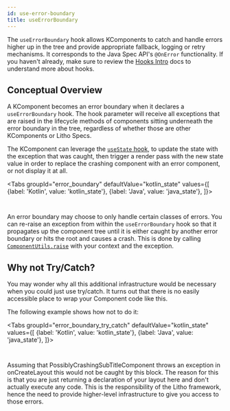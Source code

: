 ```yaml
---
id: use-error-boundary
title: useErrorBoundary
---
```



The `useErrorBoundary` hook allows KComponents to catch and handle errors higher up in the tree and provide appropriate fallback, logging or retry mechanisms. It corresponds to the Java Spec API's `@OnError` functionality. If you haven't already, make sure to review the [Hooks Intro](/mainconcepts/hooks-intro.mdx) docs to understand more about hooks.

## Conceptual Overview

A KComponent becomes an error boundary when it declares a `useErrorBoundary` hook.
The hook parameter will receive all exceptions that are raised in the lifecycle methods of components sitting underneath the error boundary in the tree, regardless of whether those are other KComponents or Litho Specs.

The KComponent can leverage the [`useState` hook](/mainconcepts/use-state.mdx), to update the state with the exception that was caught, then trigger a render pass with the new state value in order to replace the crashing component with an error component, or not display it at all.

<Tabs
  groupId="error_boundary"
  defaultValue="kotlin_state"
  values={[
    {label: 'Kotlin', value: 'kotlin_state'},
    {label: 'Java', value: 'java_state'},
  ]}>
  <TabItem value="kotlin_state">

```kotlin file=sample/src/main/java/com/facebook/samples/litho/kotlin/errors/KErrorBoundary.kt start=start_example end=end_example
```

  </TabItem>
  <TabItem value="java_state">

```java file=sample/src/main/java/com/facebook/samples/litho/java/errors/ErrorBoundarySpec.java start=start_example end=end_example
```
  </TabItem>

</Tabs>

An error boundary may choose to only handle certain classes of errors. You can re-raise an exception from within the `useErrorBoundary` hook so that it propagates up the component tree until it is either caught by another error boundary or hits the root and causes a crash. This is done by calling [`ComponentUtils.raise`](pathname:///javadoc/com/facebook/litho/ComponentUtils.html#raise-com.facebook.litho.ComponentContext-java.lang.Exception-) with your context and the exception.

## Why not Try/Catch?

You may wonder why all this additional infrastructure would be necessary when you could just use try/catch. It turns out that there is no easily accessible place to wrap your Component code like this.

The following example shows how not to do it:

<Tabs
  groupId="error_boundary_try_catch"
  defaultValue="kotlin_state"
  values={[
    {label: 'Kotlin', value: 'kotlin_state'},
    {label: 'Java', value: 'java_state'},
  ]}>
  <TabItem value="kotlin_state">

```kotlin file=sample/src/main/java/com/facebook/samples/litho/kotlin/errors/KIncorrectErrorHandlingComponent.kt start=start_example end=end_example
```

  </TabItem>
  <TabItem value="java_state">

```java file=sample/src/main/java/com/facebook/samples/litho/java/errors/IncorrectErrorHandlingComponentSpec.java start=start_example end=end_example
```
  </TabItem>

</Tabs>

Assuming that PossiblyCrashingSubTitleComponent throws an exception in onCreateLayout this would not be caught by this block. The reason for this is that you are just returning a declaration of your layout here and don't actually execute any code. This is the responsibility of the Litho framework, hence the need to provide higher-level infrastructure to give you access to those errors.
